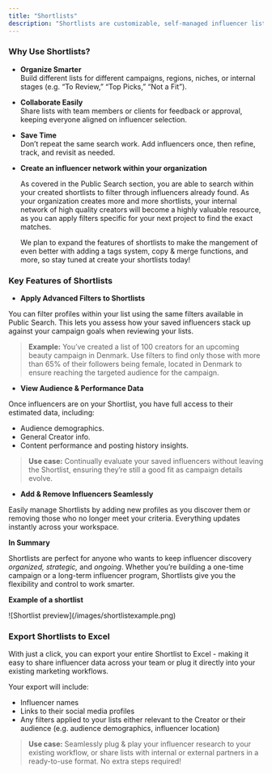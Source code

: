 ```yaml
---
title: "Shortlists"
description: "Shortlists are customizable, self-managed influencer lists in Sheer that help you keep track of creators of special interest, future collaborations, or specific campaigns. Think of them as your personal folders for organizing influencer profiles - whether you’re curating a dream team for an upcoming campaign or simply saving top-performing creators."
---
```


### Why Use Shortlists?

- **Organize Smarter**\
  Build different lists for different campaigns, regions, niches, or internal stages (e.g. “To Review,” “Top Picks,” “Not a Fit”).
- **Collaborate Easily**\
  Share lists with team members or clients for feedback or approval, keeping everyone aligned on influencer selection.
- **Save Time**\
  Don’t repeat the same search work. Add influencers once, then refine, track, and revisit as needed.
- **Create an influencer network within your organization**

  As covered in the Public Search section, you are able to search within your created shortlists to filter through influencers already found. As your organization creates more and more shortlists, your internal network of high quality creators will become a highly valuable resource, as you can apply filters specific for your next project to find the exact matches.

  We plan to expand the features of shortlists to make the mangement of even better with adding a tags system, copy & merge functions, and more, so stay tuned at create your shortlists today\!

### Key Features of Shortlists

- **Apply Advanced Filters to Shortlists**

You can filter profiles within your list using the same filters available in Public Search. This lets you assess how your saved influencers stack up against your campaign goals when reviewing your lists.

> **Example:** You’ve created a list of 100 creators for an upcoming beauty campaign in Denmark. Use filters to find only those with more than 65% of their followers being female, located in Denmark to ensure reaching the targeted audience for the campaign.

- **View Audience & Performance Data**

Once influencers are on your Shortlist, you have full access to their estimated data, including:

- Audience demographics.
- General Creator info.
- Content performance and posting history insights.

> **Use case:** Continually evaluate your saved influencers without leaving the Shortlist, ensuring they’re still a good fit as campaign details evolve.

- **Add & Remove Influencers Seamlessly**

Easily manage Shortlists by adding new profiles as you discover them or removing those who no longer meet your criteria. Everything updates instantly across your workspace.

**In Summary**

Shortlists are perfect for anyone who wants to keep influencer discovery _organized, strategic,_ and _ongoing_. Whether you’re building a one-time campaign or a long-term influencer program, Shortlists give you the flexibility and control to work smarter.

**Example of a shortlist**

<Frame>
  ![Shortlist preview](/images/shortlistexample.png)
</Frame>

### **Export Shortlists to Excel**

With just a click, you can export your entire Shortlist to Excel - making it easy to share influencer data across your team or plug it directly into your existing marketing workflows.

Your export will include:

- Influencer names
- Links to their social media profiles
- Any filters applied to your lists either relevant to the Creator or their audience (e.g. audience demographics, influencer location)

> **Use case:** Seamlessly plug & play your influencer research to your existing workflow, or share lists with internal or external partners in a ready-to-use format. No extra steps required\!